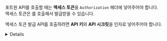 

포트원 API를 호출할 때는 **액세스 토큰**을 `Authorization` 헤더에 넣어주어야 합니다.\
액세스 토큰은 <ApiLink client:visible basepath="/api/rest-v1" section="auth" method="post" path="/users/getToken" apiName="access_token 발급 API" />를 호출해서 발급받을 수 있습니다.

액세스 토큰 발급 API를 호출하려면 **API 키**와 **API 시크릿**을 인자로 넣어주어야 합니다.

<Details>
<p slot="summary">API 키와 API 시크릿 확인하기</p>

1. [관리자 콘솔 `상점・계정 관리` 화면](https://admin.portone.io/merchant) 접속
2. `내 식별코드・API Keys` 버튼 클릭

<Figure src={merchantInfoImage} caption="API 키와 API 시크릿은 관리자 콘솔 → 상점・계정 관리 메뉴 → 내 식별코드・API Keys 모달을 열어서 확인하실 수 있습니다" />

<Hint style="danger">
**API 시크릿은 절대로 외부에 노출되어서는 안되는 값**입니다.\
실제 구현에서 액세스 토큰 발급은 꼭 서버사이드에서 해주세요.

</Hint>

</Details>
